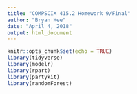 ```yaml
---
title: "COMPSCIX 415.2 Homework 9/Final"
author: "Bryan Hee"
date: "April 4, 2018"
output: html_document
---
```


```r
knitr::opts_chunk$set(echo = TRUE)
library(tidyverse)
library(modelr)
library(rpart)
library(partykit)
library(randomForest)
```

